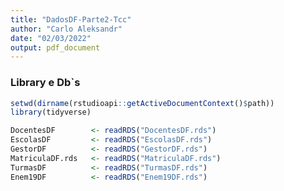 ```yaml
---
title: "DadosDF-Parte2-Tcc"
author: "Carlo Aleksandr"
date: "02/03/2022"
output: pdf_document
---
```



### Library e Db`s
```r
setwd(dirname(rstudioapi::getActiveDocumentContext()$path))
library(tidyverse)

DocentesDF        <- readRDS("DocentesDF.rds")
EscolasDF         <- readRDS("EscolasDF.rds")
GestorDF          <- readRDS("GestorDF.rds")
MatriculaDF.rds   <- readRDS("MatriculaDF.rds")
TurmasDF          <- readRDS("TurmasDF.rds")
Enem19DF          <- readRDS("Enem19DF.rds")
```


